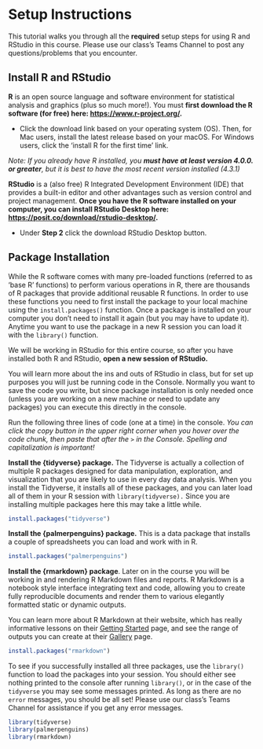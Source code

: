 # Setup Instructions

This tutorial walks you through all the **required** setup steps for using R and RStudio in this course. Please use our class's Teams Channel to post any questions/problems that you encounter.


## Install R and RStudio

**R** is an open source language and software environment for statistical analysis and graphics (plus so much more!). You must **first download the R software (for free) here: <https://www.r-project.org/>.**

-   Click the download link based on your operating system (OS). Then, for Mac users, install the latest release based on your macOS. For Windows users, click the 'install R for the first time' link.

*Note: If you already have R installed, you **must have at least version 4.0.0. or greater**, but it is best to have the most recent version installed (4.3.1)*

**RStudio** is a (also free) R Integrated Development Environment (IDE) that provides a built-in editor and other advantages such as version control and project management. **Once you have the R software installed on your computer, you can install RStudio Desktop here: <https://posit.co/download/rstudio-desktop/>.**

-   Under **Step 2** click the download RStudio Desktop button.

## Package Installation

While the R software comes with many pre-loaded functions (referred to as 'base R' functions) to perform various operations in R, there are thousands of R packages that provide additional reusable R functions. In order to use these functions you need to first install the package to your local machine using the `install.packages()` function. Once a package is installed on your computer you don't need to install it again (but you may have to update it). Anytime you want to use the package in a new R session you can load it with the `library()` function.

We will be working in RStudio for this entire course, so after you have installed both R and RStudio, **open a new session of RStudio.**

You will learn more about the ins and outs of RStudio in class, but for set up purposes you will just be running code in the Console. Normally you want to save the code you write, but since package installation is only needed once (unless you are working on a new machine or need to update any packages) you can execute this directly in the console.

Run the following three lines of code (one at a time) in the console. *You can click the copy button in the upper right corner when you hover over the code chunk, then paste that after the `>` in the Console. Spelling and capitalization is important!*

**Install the {tidyverse} package.** The Tidyverse is actually a collection of multiple R packages designed for data manipulation, exploration, and visualization that you are likely to use in every day data analysis. When you install the Tidyverse, it installs all of these packages, and you can later load all of them in your R session with `library(tidyverse).` Since you are installing multiple packages here this may take a little while.

```r
install.packages("tidyverse")
```

**Install the {palmerpenguins} package.** This is a data package that installs a couple of spreadsheets you can load and work with in R.

```r
install.packages("palmerpenguins")
```

**Install the {rmarkdown} package**. Later on in the course you will be working in and rendering R Markdown files and reports. R Markdown is a notebook style interface integrating text and code, allowing you to create fully reproducible documents and render them to various elegantly formatted static or dynamic outputs.

You can learn more about R Markdown at their website, which has really informative lessons on their [Getting Started](https://rmarkdown.rstudio.com/lesson-1.html) page, and see the range of outputs you can create at their [Gallery](https://rmarkdown.rstudio.com/gallery.html) page.

```r
install.packages("rmarkdown")
```

To see if you successfully installed all three packages, use the `library()` function to load the packages into your session. You should either see nothing printed to the console after running `library()`, or in the case of the `tidyverse` you may see some messages printed. As long as there are no `error` messages, you should be all set! Please use our class's Teams Channel for assistance if you get any error messages.

```r
library(tidyverse)
library(palmerpenguins)
library(rmarkdown)
```
